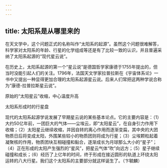 ```yaml
---
---
---
```

title: 太阳系是从哪里来的
---




在天文学中，这个问题正式的名称叫作“太阳系的起源”。虽然这个问题很难解答，科学家对太阳系的年龄、行星的化学组成等还是有了比较一致的认识，并且普遍采纳了太阳系起源的“现代星云说”。

在历史上，太阳系起源的第一个“星云说”是德国哲学家康德于1755年提出的，但当时没能引起人们的关注。1796年，法国天文学家拉普拉斯在《宇宙体系论》一书中又提出一种显得更加合理的太阳系起源星云说。后来人们常把这两种学说合称为“康德-拉普拉斯星云说”。

原始的“太阳星云”收缩，中心温度升高



太阳系形成时的行星盘



现代的太阳系起源学说发展了早期星云说的某些基本论点。它的主要内容是：（1）大约50亿年前，一团巨大的气体——尘埃云，即“太阳星云”，在自身引力作用下收缩；（2）太阳星云继续收缩，并因自转的离心作用而逐渐变扁，其中央的大团物质日后将变成太阳，外围某些较小的物质团则将成为行星；（3）尘埃颗粒起着凝聚核的作用，物质团块互相碰撞和黏合，逐渐成长为月球那么大小的“星子”；（4）正在形成的太阳产生强烈的“星风”，把星云气体“吹”向远方；（5）星子继续碰撞和成长；（6）经历了上亿年的时间，终于形成在接近圆形的轨道上环绕太阳运转的八大行星。我们这个太阳系的主要部分就这样诞生了。（卞毓麟）